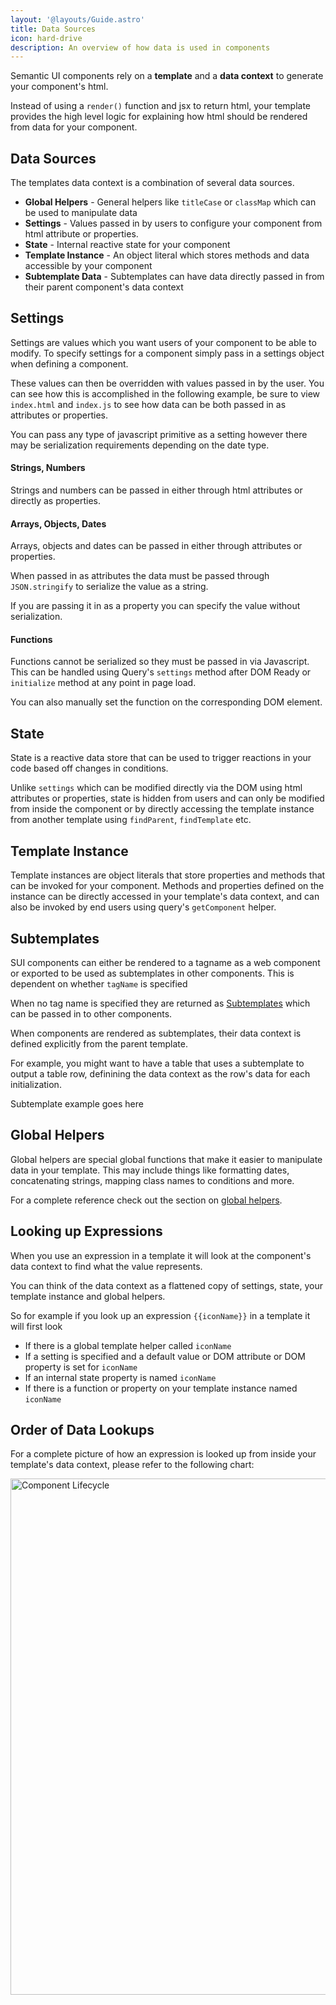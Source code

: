 ```yaml
---
layout: '@layouts/Guide.astro'
title: Data Sources
icon: hard-drive
description: An overview of how data is used in components
---
```



Semantic UI components rely on a **template** and a **data context** to generate your component's html.

Instead of using a `render()` function and jsx to return html, your template provides the high level logic for explaining how html should be rendered from data for your component.


## Data Sources

The templates data context is a combination of several data sources.

* **Global Helpers** - General helpers like `titleCase` or `classMap` which can be used to manipulate data
* **Settings** - Values passed in by users to configure your component from html attribute or properties.
* **State** - Internal reactive state for your component
* **Template Instance** - An object literal which stores methods and data accessible by your component
* **Subtemplate Data** - Subtemplates can have data directly passed in from their parent component's data context

## Settings

Settings are values which you want users of your component to be able to modify. To specify settings for a component simply pass in a settings object when defining a component.

These values can then be overridden with values passed in by the user. You can see how this is accomplished in the following example, be sure to view `index.html` and `index.js` to see how data can be both passed in as attributes or properties.

You can pass any type of javascript primitive as a setting however there may be serialization requirements depending on the date type.

#### Strings, Numbers

Strings and numbers can be passed in either through html attributes or directly as properties.

#### Arrays, Objects, Dates

Arrays, objects and dates can be passed in either through attributes or properties.

When passed in as attributes the data must be passed through `JSON.stringify` to serialize the value as a string.

If you are passing it in as a property you can specify the value without serialization.

#### Functions

Functions cannot be serialized so they must be passed in via Javascript. This can be handled using Query's `settings` method after DOM Ready or `initialize` method at any point in page load.

You can also manually set the function on the corresponding DOM element.


## State

State is a reactive data store that can be used to trigger reactions in your code based off changes in conditions.

Unlike `settings` which can be modified directly via the DOM using html attributes or properties, state is hidden from users and can only be modified from inside the component or by directly accessing the template instance from another template using `findParent`, `findTemplate` etc.


## Template Instance

Template instances are object literals that store properties and methods that can be invoked for your component. Methods and properties defined on the instance can be directly accessed in your template's data context, and can also be invoked by end users using query's `getComponent` helper.


## Subtemplates

SUI components can either be rendered to a tagname as a web component or exported to be used as subtemplates in other components. This is dependent on whether `tagName` is specified

When no tag name is specified they are returned as [Subtemplates](/templates/sub-templates) which can be passed in to other components.

When components are rendered as subtemplates, their data context is defined explicitly from the parent template.

For example, you might want to have a table that uses a subtemplate to output a table row, definining the data context as the row's data for each initialization.

Subtemplate example goes here

## Global Helpers

Global helpers are special global functions that make it easier to manipulate data in your template. This may include things like formatting dates, concatenating strings, mapping class names to conditions and more.

For a complete reference check out the section on [global helpers](/templates/helpers).

## Looking up Expressions

When you use an expression in a template it will look at the component's data context to find what the value represents.

You can think of the data context as a flattened copy of settings, state, your template instance and global helpers.

So for example if you look up an expression `{{iconName}}` in a template it will first look
* If there is a global template helper called `iconName`
* If a setting is specified and a default value or DOM attribute or DOM property is set for `iconName`
* If an internal state property is named `iconName`
* If there is a function or property on your template instance named `iconName`


<PlaygroundExample id="setting-types" direction="horizontal"></PlaygroundExample>


## Order of Data Lookups

For a complete picture of how an expression is looked up from inside your template's data context, please refer to the following chart:

<Image src={contextImage} alt="Component Lifecycle" width="826" loading="eager"></Image>
